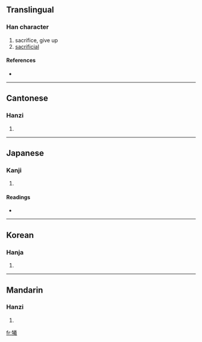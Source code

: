 {{see|犠|牺}}
==Translingual==

===Han character===
{{Han char|rn=93|rad=牛|as=16|sn=20|four=2855<sub>3</sub>|canj=竹手廿土尸 (HQTGS)}}

# sacrifice, give up
# [[sacrificial]]

====References====
* {{Han ref|kx=0705.090|dkj=20209|dj=1117.350|hdz=31822.040|uh=72A7|ud=29351|bh=C4EB|bd=50411}}

----

==Cantonese==

===Hanzi===
{{yue-hanzi|jyut=|y=hei1}}

# {{defn|Cantonese}}

----

==Japanese==

===Kanji===
{{ja-kanji|grade=|rs=牛16}}

# {{defn|Japanese}}

====Readings====
* {{ja-readings|on=[[ぎ]] (gi), [[き]] (ki)|kun=[[いけにえ]] (ikenie)}}

----

==Korean==

===Hanja===
{{ko-hanja|hangeul=[[희]], [[사]]|eumhun=|rv=hui, sa|mr=hŭi, sa|y=huy, sa}}

# {{defn|Korean}}

----

==Mandarin==

===Hanzi===
{{cmn-hanzi|sim=牺|pin=[[suō]] ([[suo1]]), [[xī]] ([[xi1]])|wg=so<sup>1</sup>, hsi<sup>1</sup>}}

# {{defn|Mandarin}}

[[fr:犧]]